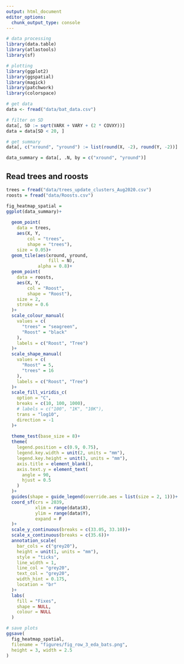 ```yaml
---
output: html_document
editor_options: 
  chunk_output_type: console
---
```


```r
# data processing
library(data.table)
library(atlastools)
library(sf)

# plotting
library(ggplot2)
library(ggspatial)
library(magick)
library(patchwork)
library(colorspace)
```

```r
# get data
data <- fread("data/bat_data.csv")

# filter on SD
data[, SD := sqrt(VARX + VARY + (2 * COVXY))]
data = data[SD < 20, ]

# get summary
data[, c("xround", "yround") := list(round(X, -2), round(Y, -2))]

data_summary = data[, .N, by = c("xround", "yround")]
```

## Read trees and roosts

```r
trees = fread("data/trees_update_clusters_Aug2020.csv")
roosts = fread("data/Roosts.csv")
```


```r
fig_heatmap_spatial =
ggplot(data_summary)+
  
  geom_point(
    data = trees,
    aes(X, Y,
        col = "trees",
        shape = "trees"),
    size = 0.05)+
  geom_tile(aes(xround, yround,
                fill = N),
            alpha = 0.8)+
  geom_point(
    data = roosts,
    aes(X, Y,
        col = "Roost",
        shape = "Roost"),
    size = 2,
    stroke = 0.6
  )+
  scale_colour_manual(
    values = c(
      "trees" = "seagreen",
      "Roost" = "black"
    ),
    labels = c("Roost", "Tree")
  )+
  scale_shape_manual(
    values = c(
      "Roost" = 5,
      "trees" = 16
    ),
    labels = c("Roost", "Tree")
  )+
  scale_fill_viridis_c(
    option = "C",
    breaks = c(10, 100, 1000),
    # labels = c("100", "1K", "10K"),
    trans = "log10",
    direction = -1
  )+
  
  theme_test(base_size = 8)+
  theme(
    legend.position = c(0.9, 0.75),
    legend.key.width = unit(2, units = "mm"),
    legend.key.height = unit(3, units = "mm"),
    axis.title = element_blank(),
    axis.text.y = element_text(
      angle = 90,
      hjust = 0.5
    )
  )+
  guides(shape = guide_legend(override.aes = list(size = 2, 1)))+
  coord_sf(crs = 2039,
           xlim = range(data$X),
           ylim = range(data$Y),
           expand = F
  )+
  scale_y_continuous(breaks = c(33.05, 33.10))+
  scale_x_continuous(breaks = c(35.6))+
  annotation_scale(
    bar_cols = c("grey20"),
    height = unit(1, units = "mm"),
    style = "ticks",
    line_width = 1,
    line_col = "grey20",
    text_col = "grey20",
    width_hint = 0.175, 
    location = "br"
  )+
  labs(
    fill = "Fixes",
    shape = NULL,
    colour = NULL
  )
```

```r
# save plots
ggsave(
  fig_heatmap_spatial,
  filename = "figures/fig_row_3_eda_bats.png",
  height = 3, width = 2.5
)
```

